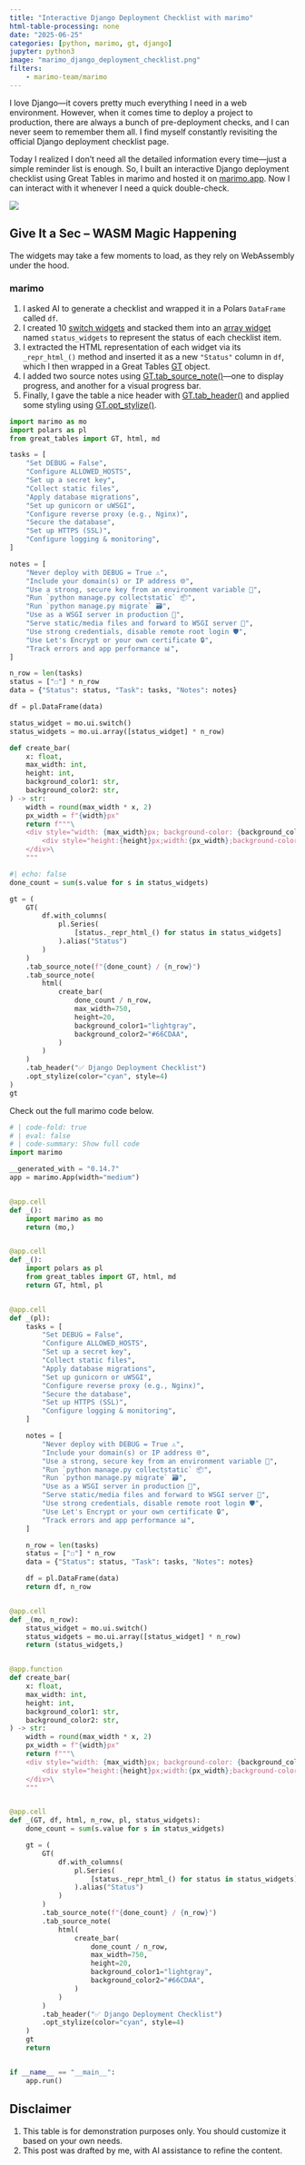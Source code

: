 ```yaml
---
title: "Interactive Django Deployment Checklist with marimo"
html-table-processing: none
date: "2025-06-25"
categories: [python, marimo, gt, django]
jupyter: python3
image: "marimo_django_deployment_checklist.png"
filters:
    - marimo-team/marimo
---
```

I love Django—it covers pretty much everything I need in a web environment. However, when it comes time to deploy a project to production, there are always a bunch of pre-deployment checks, and I can never seem to remember them all. I find myself constantly revisiting the official Django deployment checklist page.

Today I realized I don’t need all the detailed information every time—just a simple reminder list is enough. So, I built an interactive Django deployment checklist using Great Tables in marimo and hosted it on [marimo.app](https://marimo.app/?slug=loep4h). Now I can interact with it whenever I need a quick double-check.

![](marimo_django_deployment_checklist.png){fig-align="center" fig-alt="Django deployment checklist"}

::: {.callout-note}
# Give It a Sec – WASM Magic Happening
The widgets may take a few moments to load, as they rely on WebAssembly under the hood.
::: 

### marimo
1. I asked AI to generate a checklist and wrapped it in a Polars `DataFrame` called `df`.
2. I created 10 [switch widgets](https://docs.marimo.io/api/inputs/switch/) and stacked them into an [array widget](https://docs.marimo.io/api/inputs/array/) named `status_widgets` to represent the status of each checklist item.
3. I extracted the HTML representation of each widget via its `_repr_html_()` method and inserted it as a new `"Status"` column in `df`, which I then wrapped in a Great Tables [GT](https://posit-dev.github.io/great-tables/reference/GT.html#great_tables.GT) object.
4. I added two source notes using [GT.tab_source_note()](https://posit-dev.github.io/great-tables/reference/GT.tab_source_note.html#great_tables.GT.tab_source_note)—one to display progress, and another for a visual progress bar.
5. Finally, I gave the table a nice header with [GT.tab_header()](https://posit-dev.github.io/great-tables/reference/GT.tab_header.html#great_tables.GT.tab_header) and applied some styling using [GT.opt_stylize()](https://posit-dev.github.io/great-tables/reference/GT.opt_stylize.html#great_tables.GT.opt_stylize).


```python {.marimo}
import marimo as mo
import polars as pl
from great_tables import GT, html, md
```

```python {.marimo}
tasks = [
    "Set DEBUG = False",
    "Configure ALLOWED_HOSTS",
    "Set up a secret key",
    "Collect static files",
    "Apply database migrations",
    "Set up gunicorn or uWSGI",
    "Configure reverse proxy (e.g., Nginx)",
    "Secure the database",
    "Set up HTTPS (SSL)",
    "Configure logging & monitoring",
]

notes = [
    "Never deploy with DEBUG = True ⚠️",
    "Include your domain(s) or IP address 🌐",
    "Use a strong, secure key from an environment variable 🔐",
    "Run `python manage.py collectstatic` 📦",
    "Run `python manage.py migrate` 🗃️",
    "Use as a WSGI server in production 🔄",
    "Serve static/media files and forward to WSGI server 🧭",
    "Use strong credentials, disable remote root login 🛡️",
    "Use Let's Encrypt or your own certificate 🔒",
    "Track errors and app performance 📊",
]

n_row = len(tasks)
status = ["☐"] * n_row
data = {"Status": status, "Task": tasks, "Notes": notes}

df = pl.DataFrame(data)
```

```python {.marimo}
status_widget = mo.ui.switch()
status_widgets = mo.ui.array([status_widget] * n_row)
```

```python {.marimo}
def create_bar(
    x: float,
    max_width: int,
    height: int,
    background_color1: str,
    background_color2: str,
) -> str:
    width = round(max_width * x, 2)
    px_width = f"{width}px"
    return f"""\
    <div style="width: {max_width}px; background-color: {background_color1};">\
        <div style="height:{height}px;width:{px_width};background-color:{background_color2};"></div>\
    </div>\
    """
```

```python {.marimo}
#| echo: false
done_count = sum(s.value for s in status_widgets)

gt = (
    GT(
        df.with_columns(
            pl.Series(
                [status._repr_html_() for status in status_widgets]
            ).alias("Status")
        )
    )
    .tab_source_note(f"{done_count} / {n_row}")
    .tab_source_note(
        html(
            create_bar(
                done_count / n_row,
                max_width=750,
                height=20,
                background_color1="lightgray",
                background_color2="#66CDAA",
            )
        )
    )
    .tab_header("✅ Django Deployment Checklist")
    .opt_stylize(color="cyan", style=4)
)
gt
```

Check out the full marimo code below.
```python
# | code-fold: true
# | eval: false
# | code-summary: Show full code
import marimo

__generated_with = "0.14.7"
app = marimo.App(width="medium")


@app.cell
def _():
    import marimo as mo
    return (mo,)


@app.cell
def _():
    import polars as pl
    from great_tables import GT, html, md
    return GT, html, pl


@app.cell
def _(pl):
    tasks = [
        "Set DEBUG = False",
        "Configure ALLOWED_HOSTS",
        "Set up a secret key",
        "Collect static files",
        "Apply database migrations",
        "Set up gunicorn or uWSGI",
        "Configure reverse proxy (e.g., Nginx)",
        "Secure the database",
        "Set up HTTPS (SSL)",
        "Configure logging & monitoring",
    ]

    notes = [
        "Never deploy with DEBUG = True ⚠️",
        "Include your domain(s) or IP address 🌐",
        "Use a strong, secure key from an environment variable 🔐",
        "Run `python manage.py collectstatic` 📦",
        "Run `python manage.py migrate` 🗃️",
        "Use as a WSGI server in production 🔄",
        "Serve static/media files and forward to WSGI server 🧭",
        "Use strong credentials, disable remote root login 🛡️",
        "Use Let's Encrypt or your own certificate 🔒",
        "Track errors and app performance 📊",
    ]

    n_row = len(tasks)
    status = ["☐"] * n_row
    data = {"Status": status, "Task": tasks, "Notes": notes}

    df = pl.DataFrame(data)
    return df, n_row


@app.cell
def _(mo, n_row):
    status_widget = mo.ui.switch()
    status_widgets = mo.ui.array([status_widget] * n_row)
    return (status_widgets,)


@app.function
def create_bar(
    x: float,
    max_width: int,
    height: int,
    background_color1: str,
    background_color2: str,
) -> str:
    width = round(max_width * x, 2)
    px_width = f"{width}px"
    return f"""\
    <div style="width: {max_width}px; background-color: {background_color1};">\
        <div style="height:{height}px;width:{px_width};background-color:{background_color2};"></div>\
    </div>\
    """


@app.cell
def _(GT, df, html, n_row, pl, status_widgets):
    done_count = sum(s.value for s in status_widgets)

    gt = (
        GT(
            df.with_columns(
                pl.Series(
                    [status._repr_html_() for status in status_widgets]
                ).alias("Status")
            )
        )
        .tab_source_note(f"{done_count} / {n_row}")
        .tab_source_note(
            html(
                create_bar(
                    done_count / n_row,
                    max_width=750,
                    height=20,
                    background_color1="lightgray",
                    background_color2="#66CDAA",
                )
            )
        )
        .tab_header("✅ Django Deployment Checklist")
        .opt_stylize(color="cyan", style=4)
    )
    gt
    return


if __name__ == "__main__":
    app.run()
```

::: {.callout-warning}
# Disclaimer
1. This table is for demonstration purposes only. You should customize it based on your own needs.
2. This post was drafted by me, with AI assistance to refine the content.
::: 